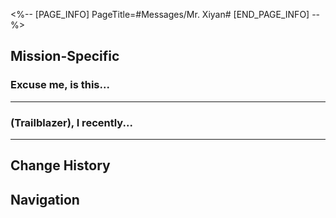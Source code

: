 <%-- [PAGE_INFO]
PageTitle=#Messages/Mr. Xiyan#
[END_PAGE_INFO] --%>
{{Messages Infobox
|id        = 87
|image     = NPC Mr. Xiyan Icon.png
|type      = NPC
|sender    = Mr. Xiyan
|signature = Without an understanding ear, words are merely expended breath.
|faction   = The Xianzhou Luofu
}}

==Mission-Specific==
===Excuse me, is this...===
{{Messages
|start_condition = 
|text =
:'''Mr. Xiyan:''' Excuse me, is this the deceased {{MC|m=Mr.|f=Miss}} (Trailblazer)'s number?
:{Choice} You want me deceased?
::'''(Trailblazer):''' I'm very much alive, thanks.
:{Choice} What the heck...
::'''(Trailblazer):''' Deceased!? What the heck...
:'''Mr. Xiyan:''' My apologies. I meant "the distinguished." This autocorrect is a little morbid...
:'''Mr. Xiyan:''' You're a hero of the Xianzhou. I worked hard to get your contact details.
:'''Mr. Xiyan:''' In fact, I have some private matter I'm hoping you can help with. I hope it won't be too much trouble.
:{Choice} It'll be no trouble
::'''(Trailblazer):''' I've heard you tell stories a lot when I went past the tea house. I'd be honored to be able to help you
::'''Mr. Xiyan:''' Oh, you flatter me
:{Choice} What's the pay?
::'''(Trailblazer):''' Sir, you should know that time is money
::'''Mr. Xiyan:''' That I am well aware. I will prepare sufficient compensation.
:'''Mr. Xiyan:''' I usually tell stories on the stage before the Sleepless Earl. You can find me there to discuss this issue face-to-face.
;{Accepted Mission: Tales of the Fantastic: Chapter 1}
}}
----

==={{MC|f=Ms.|m=Mr.}} (Trailblazer), I recently...===
{{Messages
|start_condition = 
|text =
:'''Mr. Xiyan:''' {{MC|f=Ms.|m=Mr.}} (Trailblazer), I recently received a pet &mdash; a fun creature &mdash; from an avid listener. I thought you might be interested.
:'''Mr. Xiyan:''' I can't bring it with me when I'm telling stories, so I've left it at Spare Time Book Shop, which is my store.
:'''Mr. Xiyan:''' If you're interested, you can drop by Spare Time Book Shop and take a look. I believe you'll like it!
:{Choice} Yeah, I'm interested.
::'''(Trailblazer):''' A pet? I adore small animals. Let me check it out now.
::'''Mr. Xiyan:''' Heheh, I'm sure you've never seen the animal before. It's very fascinating.
:{Choice} I'm not interested.
::'''(Trailblazer):''' I'm not really keen on it... As a Trailblazer, I'm too busy to check out a pet.
::'''Mr. Xiyan:''' Don't jump to conclusions so soon! I'm sure you've never seen the animal before. It's very fascinating.
::'''Mr. Xiyan:''' Go ahead and take a look when you change your mind.
;{Accepted Mission: Youci's Clever Decor}
}}
----

==Change History==
{{Change History|1.2}}

==Navigation==
{{Messages Navbox}}